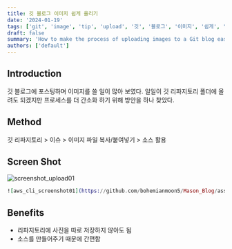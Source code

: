 ```yaml
---
title: 깃 블로그 이미지 쉽게 올리기
date: '2024-01-19'
tags: ['git', 'image', 'tip', 'upload', '깃', '블로그', '이미지', '쉽게', '업로드']
draft: false
summary: 'How to make the process of uploading images to a Git blog easier.'
authors: ['default']
---
```


## Introduction

깃 블로그에 포스팅하며 이미지를 쓸 일이 많아 보였다. 일일이 깃 리파지토리 폴더에 올려도 되겠지만 프로세스를 더 간소화 하기 위해 방안을 하나 찾았다.

## Method

깃 리파지토리 > 이슈 > 이미지 파일 복사/붙여넣기 > 소스 활용

## Screen Shot

![screenshot_upload01](https://github.com/bohemianmoon5/Mason_Blog/assets/65845572/fcb8d346-7cfb-43bd-9540-a16ac2a7a490)

```ex
![aws_cli_screenshot01](https://github.com/bohemianmoon5/Mason_Blog/assets/123456/a123456-3c75-47cd-ae4e-123c4a56789e)
```

## Benefits

- 리파지토리에 사진을 따로 저장하지 않아도 됨
- 소스를 만들어주기 때문에 간편함